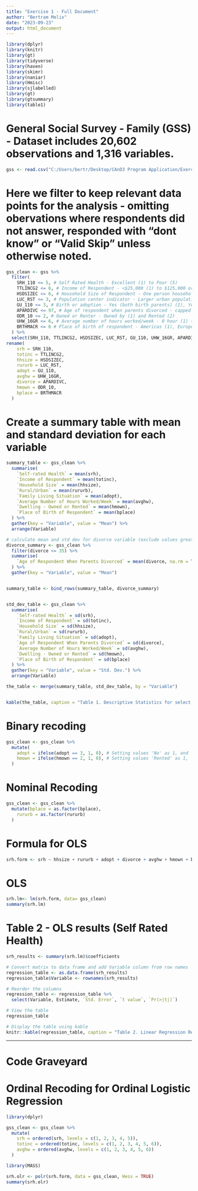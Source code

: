 ```yaml
---
title: "Exercise 1 - Full Document"
author: "Bertram Melix"
date: "2023-09-23"
output: html_document
---
```


```r
library(dplyr)
library(knitr)
library(gt)
library(tidyverse)
library(haven)
library(skimr)
library(naniar)
library(Hmisc)
library(sjlabelled)
library(gt)
library(gtsummary)
library(table1)
```


# General Social Survey - Family (GSS) - Dataset includes 20,602 observations and 1,316 variables. 
```r
gss <- read.csv("C:/Users/bertr/Desktop/CAnD3 Program Application/Exercise1/CAND3 Data/CAND3 Data/GSS 2017 - Family, Cycle 31/gss-12M0025-E-2017-c-31_F1.csv")
```


# Here we filter to keep relevant data points for the analysis - omitting obervations where respondents did not answer, responded with "dont know" or "Valid Skip" unless otherwise noted. 
```r
gss_clean <- gss %>%
  filter(
    SRH_110 <= 5, # Self Rated Health - Excellent (1) to Poor (5)
    TTLINCG2 <= 6, # Income of Respondent - <$25,000 (1) to $125,000 or more (5) 
    HSDSIZEC <= 6, # Household Size of Respondent - One person household (1) to Six or more person household (6)
    LUC_RST <= 3, # Population center indicator - Larger urban population centres (1), Rural areas and small population centres (2), Prince Edward Island (3)
    GU_110 <= 3, # Birth or adoption - Yes (both birth parents) (1), Yes (both adoptive parents (2), No (3)
    APARDIVC <= 97, # Age of respondent when parents divorced - capped at age 35 and older (0-35yrs), Valid Skip (96), &  Don't Know (97)
    ODR_10 <= 2, # Owned or Renter - Owned by (1) and Rented (2)
    UHW_16GR <= 6, # Average number of hours worked/week - 0 hour (1) to 50.1 hours and more (5), Valid Skip (6)? 
    BRTHMACR <= 6 # Place of birth of respondent - Americas (1), Europe (2), Africa (3), Asia (4), Oceania and others (5)
  ) %>%
  select(SRH_110, TTLINCG2, HSDSIZEC, LUC_RST, GU_110, UHW_16GR, APARDIVC, ODR_10, BRTHMACR)  %>%
rename(
    srh = SRH_110, 
    totinc = TTLINCG2, 
    hhsize = HSDSIZEC, 
    rururb = LUC_RST, 
    adopt = GU_110, 
    avghw = UHW_16GR, 
    divorce = APARDIVC, 
    hmown = ODR_10, 
    bplace = BRTHMACR
  )
```



# Create a summary table with mean and standard deviation for each variable
```r
summary_table <- gss_clean %>%
  summarise(
    `Self-rated Health` = mean(srh),
    `Income of Respondent` = mean(totinc),
    `Household Size` = mean(hhsize),
    `Rural/Urban` = mean(rururb),
    `Family Living Situation` = mean(adopt),
    `Average Number of Hours Worked/Week` = mean(avghw),
    `Dwelling - Owned or Rented` = mean(hmown),
    `Place of Birth of Respondent` = mean(bplace)
  ) %>%
  gather(key = "Variable", value = "Mean") %>%
  arrange(Variable)

# calculate mean and std dev for divorce variable (exclude values greater than 35)
divorce_summary <- gss_clean %>%            
  filter(divorce <= 35) %>%
  summarise(
    `Age of Respondent When Parents Divorced` = mean(divorce, na.rm = TRUE)
  ) %>%
  gather(key = "Variable", value = "Mean")


summary_table <- bind_rows(summary_table, divorce_summary)


std_dev_table <- gss_clean %>%
  summarise(
    `Self-rated Health` = sd(srh),
    `Income of Respondent` = sd(totinc),
    `Household Size` = sd(hhsize),
    `Rural/Urban` = sd(rururb),
    `Family Living Situation` = sd(adopt),
    `Age of Respondent When Parents Divorced` = sd(divorce),
    `Average Number of Hours Worked/Week` = sd(avghw),
    `Dwelling - Owned or Rented` = sd(hmown),
    `Place of Birth of Respondent` = sd(bplace)
  ) %>%
  gather(key = "Variable", value = "Std. Dev.") %>%
  arrange(Variable)

the_table <- merge(summary_table, std_dev_table, by = "Variable")


kable(the_table, caption = "Table 1. Descriptive Statistics for select variables from the General Social Survey, Cycle 31, 2017: Family")
```



# Binary recoding
```r
gss_clean <- gss_clean %>%
  mutate(
    adopt = ifelse(adopt == 3, 1, 0), # Setting values 'No' as 1, and 'Yes' (adoptive or birth) to 0
    hmown = ifelse(hmown == 2, 1, 0), # Setting values 'Rented' as 1, 'Owned by' as 0
  )
```


# Nominal Recoding
```r
gss_clean <- gss_clean %>%
  mutate(bplace = as.factor(bplace),
    rururb = as.factor(rururb)
  )
```


# Formula for OLS
```r
srh.form <- srh ~ hhsize + rururb + adopt + divorce + avghw + hmown + bplace + totinc
```


# OLS
```r
srh.lm<- lm(srh.form, data= gss_clean)
summary(srh.lm)
```

# Table 2 - OLS results (Self Rated Health)
```r
srh_results <- summary(srh.lm)$coefficients 

# Convert matrix to data frame and add Variable column from row names
regression_table <- as.data.frame(srh_results)
regression_table$Variable <- rownames(srh_results)

# Reorder the columns
regression_table <- regression_table %>%
  select(Variable, Estimate, `Std. Error`, `t value`, `Pr(>|t|)`)

# View the table
regression_table

# Display the table using kable
knitr::kable(regression_table, caption = "Table 2. Linear Regression Results for SRH on select variables from the General Social Survey, Cycle 31, 2017: Family")

```


-----------------------------------------------------------------------------------------------------------
# Code Graveyard


# Ordinal Recoding for Ordinal Logistic Regression
```r
library(dplyr)

gss_clean <- gss_clean %>%
  mutate(
    srh = ordered(srh, levels = c(1, 2, 3, 4, 5)),
    totinc = ordered(totinc, levels = c(1, 2, 3, 4, 5, 6)),
    avghw = ordered(avghw, levels = c(1, 2, 3, 4, 5, 6))
  )
```



```r
library(MASS)

srh.olr <- polr(srh.form, data = gss_clean, Hess = TRUE)
summary(srh.olr)
```

